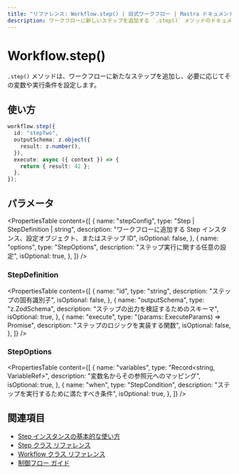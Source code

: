 ```yaml
---
title: "リファレンス: Workflow.step() | 旧式ワークフロー | Mastra ドキュメント"
description: ワークフローに新しいステップを追加する `.step()` メソッドのドキュメント。
---
```


# Workflow.step()

`.step()` メソッドは、ワークフローに新たなステップを追加し、必要に応じてその変数や実行条件を設定します。

## 使い方

```typescript
workflow.step({
  id: "stepTwo",
  outputSchema: z.object({
    result: z.number(),
  }),
  execute: async ({ context }) => {
    return { result: 42 };
  },
});
```


## パラメータ

<PropertiesTable
  content={[
    {
      name: "stepConfig",
      type: "Step | StepDefinition | string",
      description:
        "ワークフローに追加する Step インスタンス、設定オブジェクト、またはステップ ID",
      isOptional: false,
    },
    {
      name: "options",
      type: "StepOptions",
      description: "ステップ実行に関する任意の設定",
      isOptional: true,
    },
  ]}
/>

### StepDefinition

<PropertiesTable
  content={[
    {
      name: "id",
      type: "string",
      description: "ステップの固有識別子",
      isOptional: false,
    },
    {
      name: "outputSchema",
      type: "z.ZodSchema",
      description: "ステップの出力を検証するためのスキーマ",
      isOptional: true,
    },
    {
      name: "execute",
      type: "(params: ExecuteParams) => Promise<any>",
      description: "ステップのロジックを実装する関数",
      isOptional: false,
    },
  ]}
/>

### StepOptions

<PropertiesTable
  content={[
    {
      name: "variables",
      type: "Record<string, VariableRef>",
      description: "変数名からその参照元へのマッピング",
      isOptional: true,
    },
    {
      name: "when",
      type: "StepCondition",
      description: "ステップを実行するために満たすべき条件",
      isOptional: true,
    },
  ]}
/>

## 関連項目

- [Step インスタンスの基本的な使い方](/docs/workflows-legacy/steps)
- [Step クラス リファレンス](./step-class)
- [Workflow クラス リファレンス](./workflow)
- [制御フロー ガイド](/docs/workflows-legacy/control-flow)